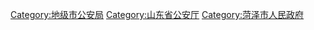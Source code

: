 [[Category:地级市公安局|Category:地级市公安局]]
[[Category:山东省公安厅|Category:山东省公安厅]]
[[Category:菏泽市人民政府|Category:菏泽市人民政府]]